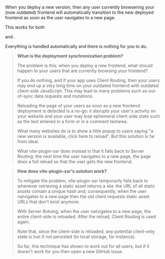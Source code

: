 
When you deploy a new version, then any user currently browsering your (now outdated) frontend will automatically transition to the new deployed frontend as soon as the user navigates to a new page.

This works for both
<Link text="Server Routing" href="/server-routing" />
and
<Link text="Client Routing" href="/client-routing" />.

Everything is handled automatically and there is nothing for you to do.

> **What is the deployment synchronization problem?**
>
> The problem is this: when you deploy a new frontend, what should happen to your users that are currently browsing your frontend?
>
> If you do nothing, and if your app uses Client Routing, then your users may end up a very long time on your outdated frontend with outdated client-side JavaScript. This may lead to many problems such as out-of-sync data requests and mutations.
>
> Reloading the page of your users as soon as a new frontend deployment is detected is a no-go: it disrupts your user's activity on your website and your user may lose ephemeral client-side state such as the text entered in a form or in a comment textarea.
>
> What many websites do is to show a little popup to users saying "a new version is available, click here to reload". But this solution is far from ideal.
>
> What vite-plugin-ssr does instead is that it falls back to Server Routing: the next time the user navigates to a new page, the page does a full reload so that the user gets the new frontend.

> **How does vite-plugin-ssr's solution work?**
>
> To mitigate the problem, vite-plugin-ssr temporarily falls back to <Link text="Server Routing" href="/server-routing" /> whenever retrieving a static asset returns a `404`: the URL of all static assets contain a unique hash and, consequently, when the user natvigates to a new page then the old client requests static asset URLs that don't exist anymore.
>
> With Server Rotuing, when the user natvigates to a new page, the entire client-side is reloaded. After the reload, Client Routing is used again.
>
> Note that, since the client-side is reloaded, any potential client-only state is lost if not persisted (to local storage, for instance).
>
> So far, this technique has shown to work out for all users, but if it doesn't work for you then open a new GitHub issue.
